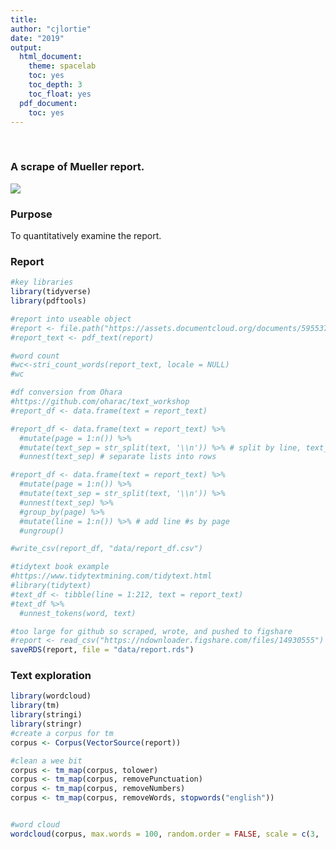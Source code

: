 ```yaml
---
title:
author: "cjlortie"
date: "2019"
output:
  html_document:
    theme: spacelab
    toc: yes
    toc_depth: 3
    toc_float: yes
  pdf_document:
    toc: yes
---
```

<br>  

### A scrape of Mueller report.  

![](./mr.jpeg)   

### Purpose
To quantitatively examine the report.  

### Report
```r
#key libraries
library(tidyverse)
library(pdftools)

#report into useable object
#report <- file.path("https://assets.documentcloud.org/documents/5955379/Redacted-Mueller-Report.pdf")
#report_text <- pdf_text(report)

#word count
#wc<-stri_count_words(report_text, locale = NULL)
#wc

#df conversion from Ohara
#https://github.com/oharac/text_workshop
#report_df <- data.frame(text = report_text) 

#report_df <- data.frame(text = report_text) %>%
  #mutate(page = 1:n()) %>%
  #mutate(text_sep = str_split(text, '\\n')) %>% # split by line, text_set=lists of lines 
  #unnest(text_sep) # separate lists into rows

#report_df <- data.frame(text = report_text) %>%
  #mutate(page = 1:n()) %>%
  #mutate(text_sep = str_split(text, '\\n')) %>%
  #unnest(text_sep) %>%
  #group_by(page) %>%
  #mutate(line = 1:n()) %>% # add line #s by page
  #ungroup()

#write_csv(report_df, "data/report_df.csv")

#tidytext book example
#https://www.tidytextmining.com/tidytext.html
#library(tidytext)
#text_df <- tibble(line = 1:212, text = report_text)
#text_df %>%
  #unnest_tokens(word, text)

#too large for github so scraped, wrote, and pushed to figshare  
#report <- read_csv("https://ndownloader.figshare.com/files/14930555")
saveRDS(report, file = "data/report.rds")

```


### Text exploration  
```r
library(wordcloud)
library(tm)
library(stringi)
library(stringr)
#create a corpus for tm
corpus <- Corpus(VectorSource(report))

#clean a wee bit
corpus <- tm_map(corpus, tolower)
corpus <- tm_map(corpus, removePunctuation)
corpus <- tm_map(corpus, removeNumbers)
corpus <- tm_map(corpus, removeWords, stopwords("english"))


#word cloud
wordcloud(corpus, max.words = 100, random.order = FALSE, scale = c(3, .7))

```

